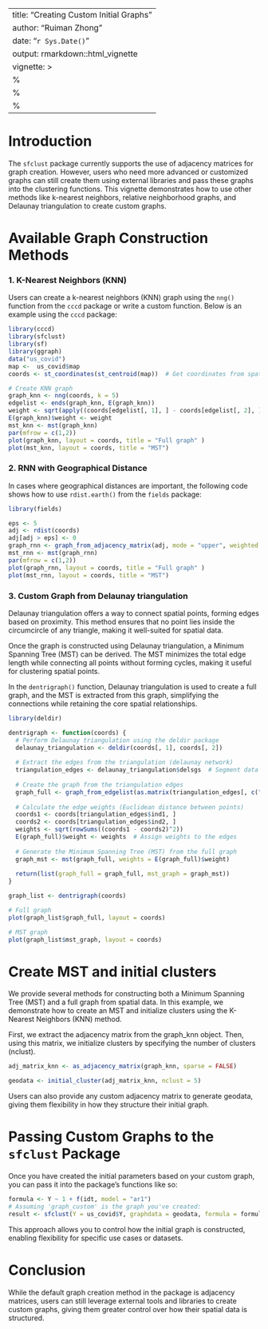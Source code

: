 
---
title: "Creating Custom Initial Graphs"
author: "Ruiman Zhong"
date: "`r Sys.Date()`"
output: rmarkdown::html_vignette
vignette: >
  %\VignetteIndexEntry{Custom Initial Graphs}
  %\VignetteEngine{knitr::rmarkdown}
  %\VignetteEncoding{UTF-8}
---

# Introduction

The `sfclust` package currently supports the use of adjacency matrices for graph creation. However, users who need more advanced or customized graphs can still create them using external libraries and pass these graphs into the clustering functions.
This vignette demonstrates how to use other methods like k-nearest neighbors, relative neighborhood graphs, and Delaunay triangulation to create custom graphs.

# Available Graph Construction Methods

### 1. K-Nearest Neighbors (KNN)
Users can create a k-nearest neighbors (KNN) graph using the `nng()` function from the `cccd` package or write a custom function. Below is an example using the `cccd` package:

```r
library(cccd)
library(sfclust)
library(sf)
library(ggraph)
data("us_covid")
map <-  us_covid$map
coords <- st_coordinates(st_centroid(map))  # Get coordinates from spatial object

# Create KNN graph
graph_knn <- nng(coords, k = 5)
edgelist <- ends(graph_knn, E(graph_knn))
weight <- sqrt(apply((coords[edgelist[, 1], ] - coords[edgelist[, 2], ])^2, 1, sum))
E(graph_knn)$weight <- weight
mst_knn <- mst(graph_knn)
par(mfrow = c(1,2))
plot(graph_knn, layout = coords, title = "Full graph" )
plot(mst_knn, layout = coords, title = "MST")
```

### 2. RNN with Geographical Distance
In cases where geographical distances are important, the following code shows how to use `rdist.earth()` from the `fields` package:

```r
library(fields)

eps <- 5
adj <- rdist(coords)
adj[adj > eps] <- 0
graph_rnn <- graph_from_adjacency_matrix(adj, mode = "upper", weighted = TRUE)
mst_rnn <- mst(graph_rnn)
par(mfrow = c(1,2))
plot(graph_rnn, layout = coords, title = "Full graph" )
plot(mst_rnn, layout = coords, title = "MST")
```

### 3. Custom Graph from Delaunay triangulation
Delaunay triangulation offers a way to connect spatial points, forming edges based on proximity. This method ensures that no point lies inside the circumcircle of any triangle, making it well-suited for spatial data.

Once the graph is constructed using Delaunay triangulation, a Minimum Spanning Tree (MST) can be derived. The MST minimizes the total edge length while connecting all points without forming cycles, making it useful for clustering spatial points.

In the `dentrigraph()` function, Delaunay triangulation is used to create a full graph, and the MST is extracted from this graph, simplifying the connections while retaining the core spatial relationships.

```r
library(deldir) 

dentrigraph <- function(coords) {
  # Perform Delaunay triangulation using the deldir package
  delaunay_triangulation <- deldir(coords[, 1], coords[, 2])
  
  # Extract the edges from the triangulation (delaunay network)
  triangulation_edges <- delaunay_triangulation$delsgs  # Segment data frame
  
  # Create the graph from the triangulation edges
  graph_full <- graph_from_edgelist(as.matrix(triangulation_edges[, c("ind1", "ind2")]), directed = FALSE)
  
  # Calculate the edge weights (Euclidean distance between points)
  coords1 <- coords[triangulation_edges$ind1, ]
  coords2 <- coords[triangulation_edges$ind2, ]
  weights <- sqrt(rowSums((coords1 - coords2)^2))
  E(graph_full)$weight <- weights  # Assign weights to the edges
  
  # Generate the Minimum Spanning Tree (MST) from the full graph
  graph_mst <- mst(graph_full, weights = E(graph_full)$weight)
  
  return(list(graph_full = graph_full, mst_graph = graph_mst))
}

graph_list <- dentrigraph(coords)

# Full graph
plot(graph_list$graph_full, layout = coords)

# MST graph
plot(graph_list$mst_graph, layout = coords)
```
# Create MST and initial clusters
We provide several methods for constructing both a Minimum Spanning Tree (MST) and a full graph from spatial data. In this example, we demonstrate how to create an MST and initialize clusters using the K-Nearest Neighbors (KNN) method.

First, we extract the adjacency matrix from the graph_knn object. Then, using this matrix, we initialize clusters by specifying the number of clusters (nclust).
```r
adj_matrix_knn <- as_adjacency_matrix(graph_knn, sparse = FALSE)

geodata <- initial_cluster(adj_matrix_knn, nclust = 5)
```
Users can also provide any custom adjacency matrix to generate geodata, giving them flexibility in how they structure their initial graph.

# Passing Custom Graphs to the `sfclust` Package

Once you have created the initial parameters based on your custom graph, you can pass it into the package’s functions like so:

```r
formula <- Y ~ 1 + f(idt, model = "ar1")
# Assuming 'graph_custom' is the graph you've created:
result <- sfclust(Y = us_covid$Y, graphdata = geodata, formula = formula, niter = 1000)
```

This approach allows you to control how the initial graph is constructed, enabling flexibility for specific use cases or datasets.

# Conclusion

While the default graph creation method in the package is adjacency matrices, users can still leverage external tools and libraries to create custom graphs, giving them greater control over how their spatial data is structured. 
